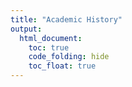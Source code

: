```yaml
---
title: "Academic History"
output: 
  html_document:
    toc: true
    code_folding: hide
    toc_float: true
---
```


